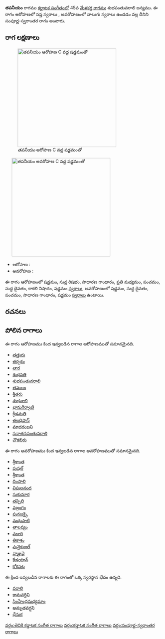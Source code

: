 {{Infobox ragam
	| name          	= తపనీయం
	| synonym	    	= 
	| mela          	= 
	| chakra        	= 
	| janaka        	= 
	| type          	= సంపూర్ణ-స్వరాంతర
	| arohanam      	= {{svaraC|S|R1|G2|M2|P|D1|N3|S'}} 
	| avarohanam    	= {{svaraC|S'|D1|P|G2|S}}
	| jeeva         	=
	| chhaya        	=
	| nyasa         	=
	| vishesha      	= 
	| equivalent  		= 
}}
{{కర్ణాటక సంగీత రాగాలు}}
'''తపనీయం''' రాగము [[కర్ణాటక సంగీతం]]లో 45వ [[మేళకర్త రాగము]] శుభపంతువరాలి జన్యము.  ఈ రాగం ఆరోహణలో సప్త స్వరాలు , అవరోహణంలో నాలుగు స్వరాలు ఉండడం వల్ల దీనిని సంపూర్ణ-స్వరాంతర రాగం అంటారు.


==రాగ లక్షణాలు==
[[Image:tapaniyam_ar_kb2wiki.png|thumb|right|316px|''తపనీయం'' ఆరోహణ C వద్ద షడ్జమంతో]]
	[[Image:tapaniyam_av_kb2wiki.png|thumb|right|316px|''తపనీయం'' అవరోహణ C వద్ద షడ్జమంతో]]

* ఆరోహణ : {{svaraC|S|R1|G2|M2|P|D1|N3|S'}} 
* అవరోహణ : {{svaraC|S'|D1|P|G2|S}}

ఈ రాగం ఆరోహణంలో షడ్జమం, సుద్ద  రిషభం, సాధారణ  గాంధారం, ప్రతి మధ్యమం, పంచమం, సుద్ద దైవతం, కాకలి  నిషాదం, షడ్జమం [[స్వరాలు]], అవరోహణంలో షడ్జమం, సుద్ద దైవతం, పంచమం, సాధారణ  గాంధారం, షడ్జమం [[స్వరాలు]] ఉంటాయి.

==రచనలు==



==పోలిన రాగాలు==
ఈ రాగం ఆరోహణము కింద ఇవ్వబడిన రాగాల ఆరోహణముతో సమానమైనది.
* [[తత్తురు]]
* [[తర్పకం]]
* [[తార]]
* [[శుభవతి]]
* [[శుభపంతువరాలి]]
* [[తమలం]]
* [[శ్రీతరు]]
* [[శుభవాలి]]
* [[భానుగీర్వాణి]]
* [[ క్రీడమతి]]
* [[తలధిపాన్]]
* [[మాదరంజని]]
* [[సనాతనపంతువరాలి]]
* [[చౌకబిరు]]

ఈ రాగం అవరోహణము కింద ఇవ్వబడిన రాగాల అవరోహణముతో సమానమైనది.
* [[శ్రీకాంత]]
* [[పుషల్]]
* [[శ్రీకాంత]]
* [[దింపాలి]]
* [[విపులనంద]]
* [[సుకుమార]]
* [[తప్పిలి]]
* [[వజ్రంగం]]
* [[పునజక్కై]]
* [[మధుపాటి]]
* [[తాలవ్యం]]
* [[వదారి]]
* [[తికాశం]]
* [[పునైకుజల్]]
* [[వాజ్హువై]]
* [[కేడయాన్]]
* [[కోకనట]]

ఈ క్రింద ఇవ్వబడిన రాగాలకు ఈ రాగంతో ఒక్క స్వరస్థాన భేదం ఉన్నది.
* [[వరాలి]]
* [[కామవర్ధిని]]
* [[సింహేంద్రమధ్యమాం]]
* [[అమృతవర్షని]]
* [[ధేనుక]]



[[వర్గం:తెవికి కర్ణాటక సంగీత రాగాలు]]
[[వర్గం:కర్ణాటక సంగీత రాగాలు]]
[[వర్గం:సంపూర్ణ-స్వరాంతర రాగాలు]]